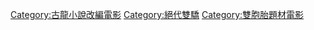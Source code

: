 [[Category:古龍小說改編電影|Category:古龍小說改編電影]]
[[Category:絕代雙驕|Category:絕代雙驕]]
[[Category:雙胞胎題材電影|Category:雙胞胎題材電影]]